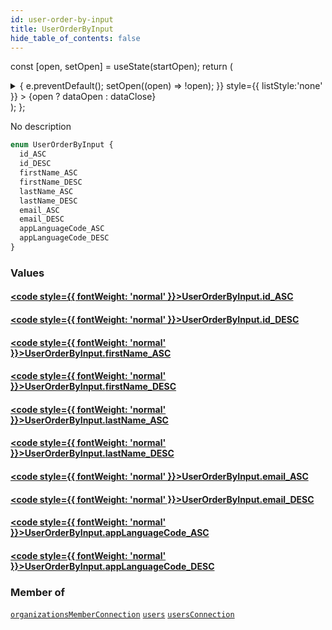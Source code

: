 ```yaml
---
id: user-order-by-input
title: UserOrderByInput
hide_table_of_contents: false
---
```






const [open, setOpen] = useState(startOpen);
return (
<details {...(open ? { open: true } : {})} className="details" style={{ border:'none', boxShadow:'none', background:'var(--ifm-background-color)' }}>
<summary
onClick={(e) => {
e.preventDefault();
setOpen((open) => !open);
}}
style={{ listStyle:'none' }} >
{open ? dataOpen : dataClose}
</summary>
{open && children}
</details>
);
};

No description

```graphql
enum UserOrderByInput {
  id_ASC
  id_DESC
  firstName_ASC
  firstName_DESC
  lastName_ASC
  lastName_DESC
  email_ASC
  email_DESC
  appLanguageCode_ASC
  appLanguageCode_DESC
}
```

### Values

#### [<code style={{ fontWeight: 'normal' }}>UserOrderByInput.<b>id_ASC</b></code>](#)

>

#### [<code style={{ fontWeight: 'normal' }}>UserOrderByInput.<b>id_DESC</b></code>](#)

>

#### [<code style={{ fontWeight: 'normal' }}>UserOrderByInput.<b>firstName_ASC</b></code>](#)

>

#### [<code style={{ fontWeight: 'normal' }}>UserOrderByInput.<b>firstName_DESC</b></code>](#)

>

#### [<code style={{ fontWeight: 'normal' }}>UserOrderByInput.<b>lastName_ASC</b></code>](#)

>

#### [<code style={{ fontWeight: 'normal' }}>UserOrderByInput.<b>lastName_DESC</b></code>](#)

>

#### [<code style={{ fontWeight: 'normal' }}>UserOrderByInput.<b>email_ASC</b></code>](#)

>

#### [<code style={{ fontWeight: 'normal' }}>UserOrderByInput.<b>email_DESC</b></code>](#)

>

#### [<code style={{ fontWeight: 'normal' }}>UserOrderByInput.<b>appLanguageCode_ASC</b></code>](#)

>

#### [<code style={{ fontWeight: 'normal' }}>UserOrderByInput.<b>appLanguageCode_DESC</b></code>](#)

>

### Member of

[`organizationsMemberConnection`](../../../docs/schema/queries/organizations-member-connection) <Badge class="secondary" text="query"/><Bullet />[`users`](../../../docs/schema/queries/users) <Badge class="secondary" text="query"/><Bullet />[`usersConnection`](../../../docs/schema/queries/users-connection) <Badge class="secondary" text="query"/>
